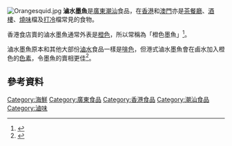 [[File:Orangesquid.jpg|thumb]]
'''滷水墨魚'''是[[廣東|廣東]][[潮汕|潮汕]]食品，在[[香港|香港]]和[[澳門|澳門]]亦是[[茶餐廳|茶餐廳]]、[[酒樓|酒樓]]、[[燒味|燒味]]檔及[[打冷|打冷]]檔常見的食物。

香港食店賣的滷水墨魚通常外表是[[橙色|橙色]]，所以常稱為「橙色墨魚」<ref name="nextdigital-2017">{{cite news |title=港式滷味點解染橙色？原來為咗掩飾... |url=https://etw.nextdigital.com.hk/article/3_56878880 |work=飲食男女 |date=2017-06-28 |archivedate=2020-08-11 |archiveurl=https://web.archive.org/web/20200811120335/https://etw.nextdigital.com.hk/article/3_56878880 |deadurl=yes }}</ref>。

滷水墨魚原本和其他大部份[[滷水|滷水]]食品一樣是[[啡色|啡色]]，但港式滷水墨魚會在鹵水加入橙色的[[色素|色素]]，令墨魚的賣相更佳<ref name="hk01-2018">{{cite news |title=街邊墨魚、生腸為什麼是橙色？　用什麼染色？ |url=https://www.hk01.com/飲食/163061/食物解碼-街邊墨魚-生腸為什麼是橙色-用什麼染色 |work=香港01 |date=2018-03-01}}</ref>。

== 參考資料 ==
{{reflist}}

{{food-stub}}
{{粤菜}}
[[Category:海鮮|Category:海鮮]]
[[Category:廣東食品|Category:廣東食品]]
[[Category:香港食品|Category:香港食品]]
[[Category:潮汕食品|Category:潮汕食品]]
[[Category:滷味|Category:滷味]]